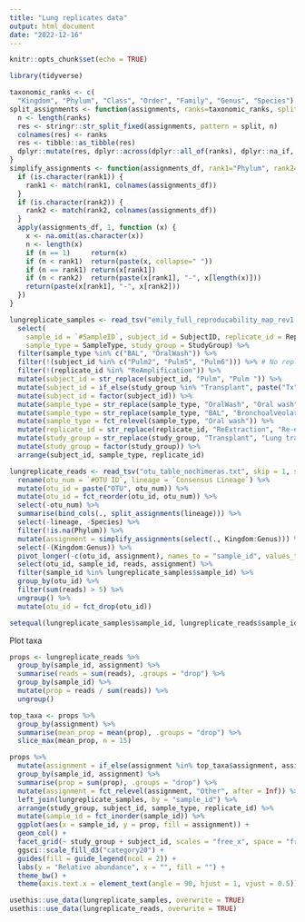 ```yaml
---
title: "Lung replicates data"
output: html_document
date: "2022-12-16"
---
```


```r
knitr::opts_chunk$set(echo = TRUE)
```

```r
library(tidyverse)
```

```r
taxonomic_ranks <- c(
  "Kingdom", "Phylum", "Class", "Order", "Family", "Genus", "Species")
split_assignments <- function(assignments, ranks=taxonomic_ranks, split=";") {
  n <- length(ranks)
  res <- stringr::str_split_fixed(assignments, pattern = split, n)
  colnames(res) <- ranks
  res <- tibble::as_tibble(res)
  dplyr::mutate(res, dplyr::across(dplyr::all_of(ranks), dplyr::na_if, ""))
}
simplify_assignments <- function(assignments_df, rank1="Phylum", rank2="Genus") {
  if (is.character(rank1)) {
    rank1 <- match(rank1, colnames(assignments_df))
  }
  if (is.character(rank2)) {
    rank2 <- match(rank2, colnames(assignments_df))
  }
  apply(assignments_df, 1, function (x) {
    x <- na.omit(as.character(x))
    n <- length(x)
    if (n == 1)     return(x)
    if (n < rank1)  return(paste(x, collapse=" "))
    if (n == rank1) return(x[rank1])
    if (n < rank2)  return(paste(x[rank1], "-", x[length(x)]))
    return(paste(x[rank1], "-", x[rank2]))
  })
}
```

```r
lungreplicate_samples <- read_tsv("emily_full_reproducability_map_rev1.txt", show_col_types = FALSE) %>%
  select(
    sample_id = `#SampleID`, subject_id = SubjectID, replicate_id = Repeat,
    sample_type = SampleType, study_group = StudyGroup) %>%
  filter(sample_type %in% c("BAL", "OralWash")) %>%
  filter(!(subject_id %in% c("Pulm2", "Pulm5", "Pulm6"))) %>% # No replicates
  filter(!(replicate_id %in% "ReAmplification")) %>%
  mutate(subject_id = str_replace(subject_id, "Pulm", "Pulm ")) %>%
  mutate(subject_id = if_else(study_group %in% "Transplant", paste("Tx", subject_id), subject_id)) %>%
  mutate(subject_id = factor(subject_id)) %>%
  mutate(sample_type = str_replace(sample_type, "OralWash", "Oral wash")) %>%
  mutate(sample_type = str_replace(sample_type, "BAL", "Bronchoalveolar lavage")) %>%
  mutate(sample_type = fct_relevel(sample_type, "Oral wash")) %>%
  mutate(replicate_id = str_replace(replicate_id, "ReExtraction", "Re-extraction ")) %>%
  mutate(study_group = str_replace(study_group, "Transplant", "Lung transplant")) %>%
  mutate(study_group = factor(study_group)) %>%
  arrange(subject_id, sample_type, replicate_id)
```

```r
lungreplicate_reads <- read_tsv("otu_table_nochimeras.txt", skip = 1, show_col_types = FALSE) %>%
  rename(otu_num = `#OTU ID`, lineage = `Consensus Lineage`) %>%
  mutate(otu_id = paste("OTU", otu_num)) %>%
  mutate(otu_id = fct_reorder(otu_id, otu_num)) %>%
  select(-otu_num) %>%
  summarise(bind_cols(., split_assignments(lineage))) %>%
  select(-lineage, -Species) %>%
  filter(!is.na(Phylum)) %>%
  mutate(assignment = simplify_assignments(select(., Kingdom:Genus))) %>%
  select(-(Kingdom:Genus)) %>%
  pivot_longer(-c(otu_id, assignment), names_to = "sample_id", values_to = "reads") %>%
  select(otu_id, sample_id, reads, assignment) %>%
  filter(sample_id %in% lungreplicate_samples$sample_id) %>%
  group_by(otu_id) %>%
  filter(sum(reads) > 5) %>%
  ungroup() %>%
  mutate(otu_id = fct_drop(otu_id))
```

```r
setequal(lungreplicate_samples$sample_id, lungreplicate_reads$sample_id)
```

Plot taxa

```r
props <- lungreplicate_reads %>%
  group_by(sample_id, assignment) %>%
  summarise(reads = sum(reads), .groups = "drop") %>%
  group_by(sample_id) %>%
  mutate(prop = reads / sum(reads)) %>%
  ungroup()
```

```r
top_taxa <- props %>%
  group_by(assignment) %>%
  summarise(mean_prop = mean(prop), .groups = "drop") %>%
  slice_max(mean_prop, n = 15)
```

```r
props %>%
  mutate(assignment = if_else(assignment %in% top_taxa$assignment, assignment, "Other")) %>%
  group_by(sample_id, assignment) %>%
  summarise(prop = sum(prop), .groups = "drop") %>%
  mutate(assignment = fct_relevel(assignment, "Other", after = Inf)) %>%
  left_join(lungreplicate_samples, by = "sample_id") %>%
  arrange(study_group, subject_id, sample_type, replicate_id) %>%
  mutate(sample_id = fct_inorder(sample_id)) %>%
  ggplot(aes(x = sample_id, y = prop, fill = assignment)) +
  geom_col() +
  facet_grid(~ study_group + subject_id, scales = "free_x", space = "free_x") +
  ggsci::scale_fill_d3("category20") +
  guides(fill = guide_legend(ncol = 2)) +
  labs(y = "Relative abundance", x = "", fill = "") +
  theme_bw() +
  theme(axis.text.x = element_text(angle = 90, hjust = 1, vjust = 0.5))
```

```r
usethis::use_data(lungreplicate_samples, overwrite = TRUE)
usethis::use_data(lungreplicate_reads, overwrite = TRUE)
```

